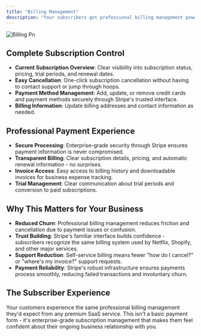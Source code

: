 ```yaml
---
title: "Billing Management"
description: "Your subscribers get professional billing management powered by Stripe, the same payment platform used by major companies worldwide. This builds trust and makes subscription management effortless."
---
```


![Billing Pn](/images/Billing.png)

## Complete Subscription Control

- **Current Subscription Overview**: Clear visibility into subscription status, pricing, trial periods, and renewal dates.
- **Easy Cancellation**: One-click subscription cancellation without having to contact support or jump through hoops.
- **Payment Method Management**: Add, update, or remove credit cards and payment methods securely through Stripe's trusted interface.
- **Billing Information**: Update billing addresses and contact information as needed.

## Professional Payment Experience

- **Secure Processing**: Enterprise-grade security through Stripe ensures payment information is never compromised.
- **Transparent Billing**: Clear subscription details, pricing, and automatic renewal information - no surprises.
- **Invoice Access**: Easy access to billing history and downloadable invoices for business expense tracking.
- **Trial Management**: Clear communication about trial periods and conversion to paid subscriptions.

## Why This Matters for Your Business

- **Reduced Churn**: Professional billing management reduces friction and cancellation due to payment issues or confusion.
- **Trust Building**: Stripe's familiar interface builds confidence - subscribers recognize the same billing system used by Netflix, Shopify, and other major services.
- **Support Reduction**: Self-service billing means fewer "how do I cancel?" or "where's my invoice?" support requests.
- **Payment Reliability**: Stripe's robust infrastructure ensures payments process smoothly, reducing failed transactions and involuntary churn.

## The Subscriber Experience

Your customers experience the same professional billing management they'd expect from any premium SaaS service. This isn't a basic payment form - it's enterprise-grade subscription management that makes them feel confident about their ongoing business relationship with you.